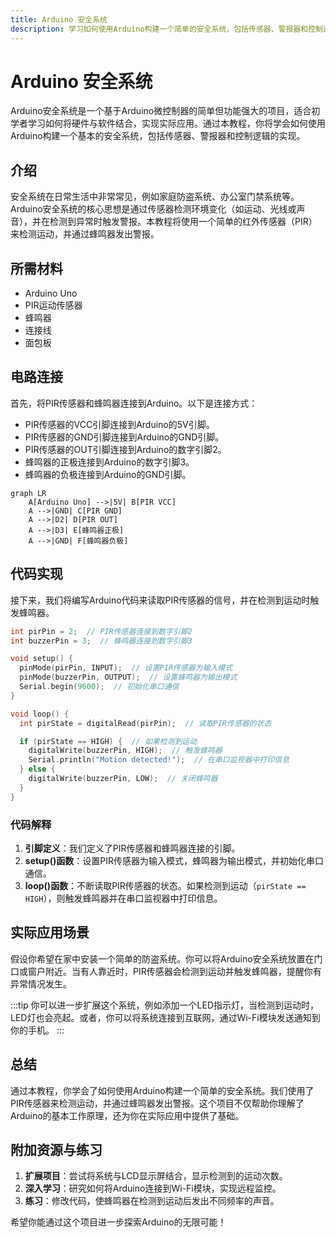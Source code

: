 ```yaml
---
title: Arduino 安全系统
description: 学习如何使用Arduino构建一个简单的安全系统，包括传感器、警报器和控制逻辑的实现。
---
```


# Arduino 安全系统

Arduino安全系统是一个基于Arduino微控制器的简单但功能强大的项目，适合初学者学习如何将硬件与软件结合，实现实际应用。通过本教程，你将学会如何使用Arduino构建一个基本的安全系统，包括传感器、警报器和控制逻辑的实现。

## 介绍

安全系统在日常生活中非常常见，例如家庭防盗系统、办公室门禁系统等。Arduino安全系统的核心思想是通过传感器检测环境变化（如运动、光线或声音），并在检测到异常时触发警报。本教程将使用一个简单的红外传感器（PIR）来检测运动，并通过蜂鸣器发出警报。

## 所需材料

- Arduino Uno
- PIR运动传感器
- 蜂鸣器
- 连接线
- 面包板

## 电路连接

首先，将PIR传感器和蜂鸣器连接到Arduino。以下是连接方式：

- PIR传感器的VCC引脚连接到Arduino的5V引脚。
- PIR传感器的GND引脚连接到Arduino的GND引脚。
- PIR传感器的OUT引脚连接到Arduino的数字引脚2。
- 蜂鸣器的正极连接到Arduino的数字引脚3。
- 蜂鸣器的负极连接到Arduino的GND引脚。

```mermaid
graph LR
    A[Arduino Uno] -->|5V| B[PIR VCC]
    A -->|GND| C[PIR GND]
    A -->|D2| D[PIR OUT]
    A -->|D3| E[蜂鸣器正极]
    A -->|GND| F[蜂鸣器负极]
```

## 代码实现

接下来，我们将编写Arduino代码来读取PIR传感器的信号，并在检测到运动时触发蜂鸣器。

```cpp
int pirPin = 2;  // PIR传感器连接到数字引脚2
int buzzerPin = 3;  // 蜂鸣器连接到数字引脚3

void setup() {
  pinMode(pirPin, INPUT);  // 设置PIR传感器为输入模式
  pinMode(buzzerPin, OUTPUT);  // 设置蜂鸣器为输出模式
  Serial.begin(9600);  // 初始化串口通信
}

void loop() {
  int pirState = digitalRead(pirPin);  // 读取PIR传感器的状态

  if (pirState == HIGH) {  // 如果检测到运动
    digitalWrite(buzzerPin, HIGH);  // 触发蜂鸣器
    Serial.println("Motion detected!");  // 在串口监视器中打印信息
  } else {
    digitalWrite(buzzerPin, LOW);  // 关闭蜂鸣器
  }
}
```

### 代码解释

1. **引脚定义**：我们定义了PIR传感器和蜂鸣器连接的引脚。
2. **setup()函数**：设置PIR传感器为输入模式，蜂鸣器为输出模式，并初始化串口通信。
3. **loop()函数**：不断读取PIR传感器的状态。如果检测到运动（`pirState == HIGH`），则触发蜂鸣器并在串口监视器中打印信息。

## 实际应用场景

假设你希望在家中安装一个简单的防盗系统。你可以将Arduino安全系统放置在门口或窗户附近。当有人靠近时，PIR传感器会检测到运动并触发蜂鸣器，提醒你有异常情况发生。

:::tip
你可以进一步扩展这个系统，例如添加一个LED指示灯，当检测到运动时，LED灯也会亮起。或者，你可以将系统连接到互联网，通过Wi-Fi模块发送通知到你的手机。
:::

## 总结

通过本教程，你学会了如何使用Arduino构建一个简单的安全系统。我们使用了PIR传感器来检测运动，并通过蜂鸣器发出警报。这个项目不仅帮助你理解了Arduino的基本工作原理，还为你在实际应用中提供了基础。

## 附加资源与练习

1. **扩展项目**：尝试将系统与LCD显示屏结合，显示检测到的运动次数。
2. **深入学习**：研究如何将Arduino连接到Wi-Fi模块，实现远程监控。
3. **练习**：修改代码，使蜂鸣器在检测到运动后发出不同频率的声音。

希望你能通过这个项目进一步探索Arduino的无限可能！